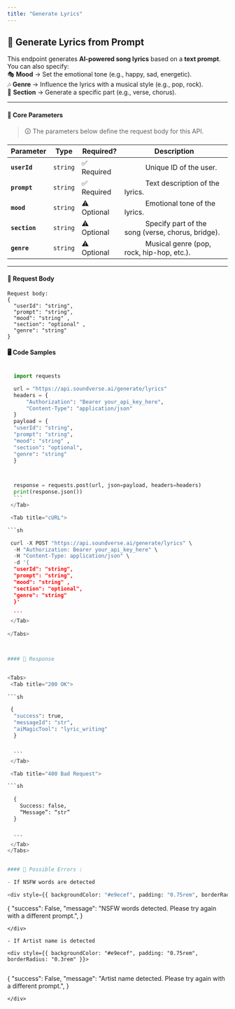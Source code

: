 ```yaml
---
title: "Generate Lyrics"
---
```



## 🎼 Generate Lyrics from Prompt  
This endpoint generates **AI-powered song lyrics** based on a **text prompt**.  
You can also specify:  
🎭 **Mood** → Set the emotional tone (e.g., happy, sad, energetic).  
🎶 **Genre** → Influence the lyrics with a musical style (e.g., pop, rock).  
📖 **Section** → Generate a specific part (e.g., verse, chorus).  

---

#### 🔹 **Core Parameters**  
> 🛈 The parameters below define the request body for this API.

| Parameter  | Type      | Required? | Description |
|------------|----------|-----------|-------------|
| **`userId`**  | `string`  | ✅ Required |  &#x2003;&emsp;&emsp;Unique ID of the user. |
| **`prompt`**  | `string`  | ✅ Required |  &#x2003;&emsp;&emsp;Text description of the lyrics. |
| **`mood`** | `string` | ⚠️ Optional | &#x2003;&emsp;&emsp;Emotional tone of the lyrics. |
| **`section`**  | `string`  | ⚠️ Optional |  &#x2003;&emsp;&emsp;Specify part of the song (verse, chorus, bridge). |
| **`genre`**  | `string`  | ⚠️ Optional | &#x2003;&emsp;&emsp;Musical genre (pop, rock, hip-hop, etc.). |

---


#### 📩 **Request Body**

<div style={{ backgroundColor: "#e9ecef", padding: "0.75rem", borderRadius: "0.3rem" }}>
  
```
Request body: 
{
  "userId": "string",
  "prompt": "string",
  "mood": "string" ,
  "section": "optional" ,
  "genre": "string"
}
```
</div>

#### 🖥️ Code Samples

<Tabs>
  <Tab title="Python">
  
  ```python

    import requests

    url = "https://api.soundverse.ai/generate/lyrics"
    headers = {
        "Authorization": "Bearer your_api_key_here",
        "Content-Type": "application/json"
    }
    payload = {
    "userId": "string",
    "prompt": "string",
    "mood": "string" ,
    "section": "optional",
    "genre": "string"
    }



    response = requests.post(url, json=payload, headers=headers)
    print(response.json())
    ```
   </Tab>

   <Tab title="cURL">
  
  ```sh

   curl -X POST "https://api.soundverse.ai/generate/lyrics" \
    -H "Authorization: Bearer your_api_key_here" \
    -H "Content-Type: application/json" \
    -d '{
    "userId": "string",
    "prompt": "string",
    "mood": "string" ,
    "section": "optional",
    "genre": "string"
    }'

    ```
   </Tab>
   
</Tabs>



#### 📌 Response


<Tabs>
   <Tab title="200 OK">
  
  ```sh

   {
    "success": true,
    "messageId": "str",
    "aiMagicTool": "lyric_writing"
    }


    ```
   </Tab>

   <Tab title="400 Bad Request">
  
  ```sh
      
    {
      Success: false,
      “Message”: “str”
    }


    ```
   </Tab>
</Tabs>


#### 🚫 Possible Errors :

- If NSFW words are detected

<div style={{ backgroundColor: "#e9ecef", padding: "0.75rem", borderRadius: "0.3rem" }}>
  
```
{
"success": False,
"message": "NSFW words detected. Please try again with a different prompt.",
}
```
</div>

- If Artist name is detected

<div style={{ backgroundColor: "#e9ecef", padding: "0.75rem", borderRadius: "0.3rem" }}>
  
```
{
"success": False,
"message": "Artist name detected. Please try again with a different prompt.",
}
```
</div>
